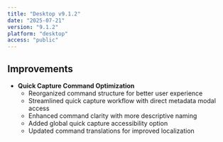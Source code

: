 ```yaml
---
title: "Desktop v9.1.2"
date: "2025-07-21"
version: "9.1.2"
platform: "desktop"
access: "public"
---
```


## Improvements

- **Quick Capture Command Optimization**
  - Reorganized command structure for better user experience
  - Streamlined quick capture workflow with direct metadata modal access
  - Enhanced command clarity with more descriptive naming
  - Added global quick capture accessibility option
  - Updated command translations for improved localization